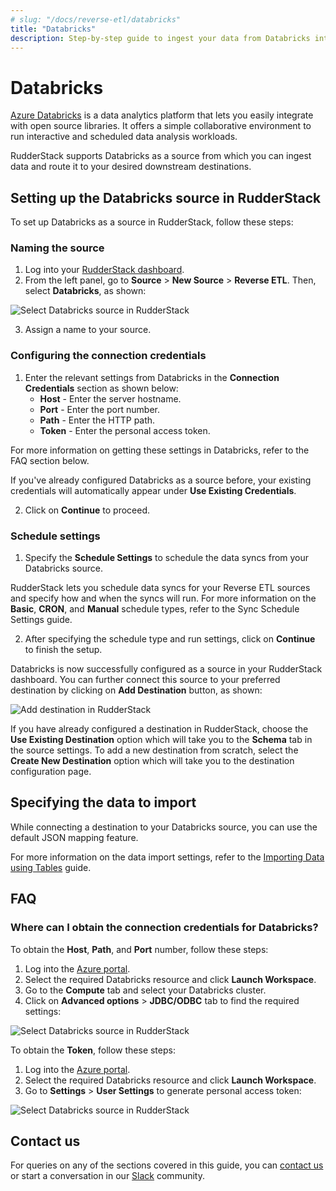 ```yaml
---
# slug: "/docs/reverse-etl/databricks"
title: "Databricks"
description: Step-by-step guide to ingest your data from Databricks into RudderStack.
---
```


# Databricks

[Azure Databricks](https://databricks.com/) is a data analytics platform that lets you easily integrate with open source libraries. It offers a simple collaborative environment to run interactive and scheduled data analysis workloads.

RudderStack supports Databricks as a source from which you can ingest data and route it to your desired downstream destinations.

## Setting up the Databricks source in RudderStack

To set up Databricks as a source in RudderStack, follow these steps:

### Naming the source

1. Log into your [RudderStack dashboard](https://app.rudderstack.com).
2. From the left panel, go to **Source** > **New Source** > **Reverse ETL**. Then, select **Databricks**, as shown:

<img src="../assets/warehouse-actions-sources/select-source-databricks.png" alt="Select Databricks source in RudderStack" />

3. Assign a name to your source.

### Configuring the connection credentials

1. Enter the relevant settings from Databricks in the **Connection Credentials** section as shown below:
   - **Host** - Enter the server hostname.
   - **Port** - Enter the port number.
   - **Path** - Enter the HTTP path.
   - **Token** - Enter the personal access token.

<div class="infoBlock">

For more information on getting these settings in Databricks, refer to the <Link to="#faq">FAQ</Link> section below.
</div>

<div class="successBlock">

  If you've already configured Databricks as a source before, your existing credentials will automatically appear under <strong>Use Existing Credentials</strong>.
</div>

2. Click on **Continue** to proceed.

### Schedule settings

1. Specify the **Schedule Settings** to schedule the data syncs from your Databricks source.

<div class="infoBlock">

RudderStack lets you schedule data syncs for your Reverse ETL sources and specify how and when the syncs will run. For more information on the <strong>Basic</strong>, <strong>CRON</strong>, and <strong>Manual</strong> schedule types, refer to the <Link to="/reverse-etl/common-settings/sync-schedule-settings">Sync Schedule Settings</Link> guide.
</div>

2. After specifying the schedule type and run settings, click on **Continue** to finish the setup.

Databricks is now successfully configured as a source in your RudderStack dashboard. You can further connect this source to your preferred destination by clicking on **Add Destination** button, as shown:

<img src="../assets/warehouse-actions-sources/destination.png" alt="Add destination in RudderStack" />

<div class="infoBlock">

If you have already configured a destination in RudderStack, choose the <strong>Use Existing Destination</strong> option which will take you to the <strong>Schema</strong> tab in the source settings. To add a new destination from scratch, select the <strong>Create New Destination</strong> option which will take you to the destination configuration page.
</div>

## Specifying the data to import

While connecting a destination to your Databricks source, you can use the default JSON mapping feature.

<div class="infoBlock">

For more information on the data import settings, refer to the <a href="https://www.rudderstack.com/docs/reverse-etl/common-settings/importing-data-using-tables/">Importing Data using Tables</a> guide.
</div>

## FAQ

### Where can I obtain the connection credentials for Databricks?

To obtain the **Host**, **Path**, and **Port** number, follow these steps:

1. Log into the [Azure portal](https://portal.azure.com/).
2. Select the required Databricks resource and click **Launch Workspace**.
3. Go to the **Compute** tab and select your Databricks cluster.
4. Click on **Advanced options** > **JDBC/ODBC** tab to find the required settings:
<img src="../assets/warehouse-actions-sources/connection-settings-databricks.png" alt="Select Databricks source in RudderStack" />

To obtain the **Token**, follow these steps:

1. Log into the [Azure portal](https://portal.azure.com/).
2. Select the required Databricks resource and click **Launch Workspace**.
3. Go to **Settings** > **User Settings** to generate personal access token:
<img src="../assets/warehouse-actions-sources/connection-settings-databricks-2.png" alt="Select Databricks source in RudderStack" />

## Contact us

For queries on any of the sections covered in this guide, you can [contact us](mailto:%20docs@rudderstack.com) or start a conversation in our [Slack](https://rudderstack.com/join-rudderstack-slack-community) community.